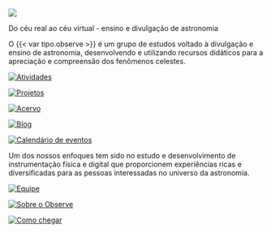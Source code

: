 ::: {.column-screen style="margin-top: -4.5%;"}
![](assets/observe_in_the_sky_animated.svg)
:::

::: {.column-page}

::: {.description}
Do céu real ao céu virtual - ensino e divulgação de astronomia
:::

::: {.centerText}
O {{< var tipo.observe >}} é um grupo de estudos voltado à divulgação e ensino de astronomia, desenvolvendo e utilizando recursos didáticos para a apreciação e compreensão dos fenômenos celestes.
:::

::: {.light-mode}
::: {.centerText}


::: {.grid}
::: {.g-col-sm-1 .g-col-12}
:::

::: {.g-col-sm-2 .g-col-12}
[![Atividades]({{< var loc.atividades >}}/atividades.svg)]({{< var loc.atividades >}}/atividades.qmd)
:::

::: {.g-col-sm-2 .g-col-12}
[![Projetos]({{< var loc.projetos >}}/projetos.svg)]({{< var loc.projetos >}}/projetos.qmd)
:::

::: {.g-col-sm-2 .g-col-12}
[![Acervo]({{< var loc.acervo >}}/acervo.svg)]({{< var loc.acervo >}}/acervo.qmd)
:::

::: {.g-col-sm-2 .g-col-12}
[![Blog]({{< var loc.blog >}}/blog.svg)]({{< var loc.blog >}}/blog.qmd)
:::

::: {.g-col-sm-2 .g-col-12}
[![Calendário de eventos]({{< var loc.calendario >}}/calendario.svg)]({{< var loc.calendario >}}/calendario.qmd)
:::

::: {.g-col-sm-1 .g-col-12}
:::
:::

::: {.centerText}
Um dos nossos enfoques tem sido no estudo e desenvolvimento de instrumentação física e digital que proporcionem experiências ricas e diversificadas para as pessoas interessadas no universo da astronomia.
:::


::: {.grid}
::: {.g-col-sm-3 .g-col-12}
:::

::: {.g-col-sm-2 .g-col-12}
[![Equipe]({{< var loc.equipe >}}/equipe.svg)]({{< var loc.equipe >}}/equipe.qmd)
:::

::: {.g-col-sm-2 .g-col-12}
[![Sobre o Observe]({{< var loc.sobre >}}/sobre.svg)]({{< var loc.sobre >}}/sobre.qmd)
:::

::: {.g-col-sm-2 .g-col-12}
[![Como chegar]({{< var loc.localizacao >}}/localizacao.svg)]({{< var loc.localizacao >}}/localizacao.qmd)
:::

::: {.g-col-sm-3 .g-col-12}
:::
:::

:::
:::


:::